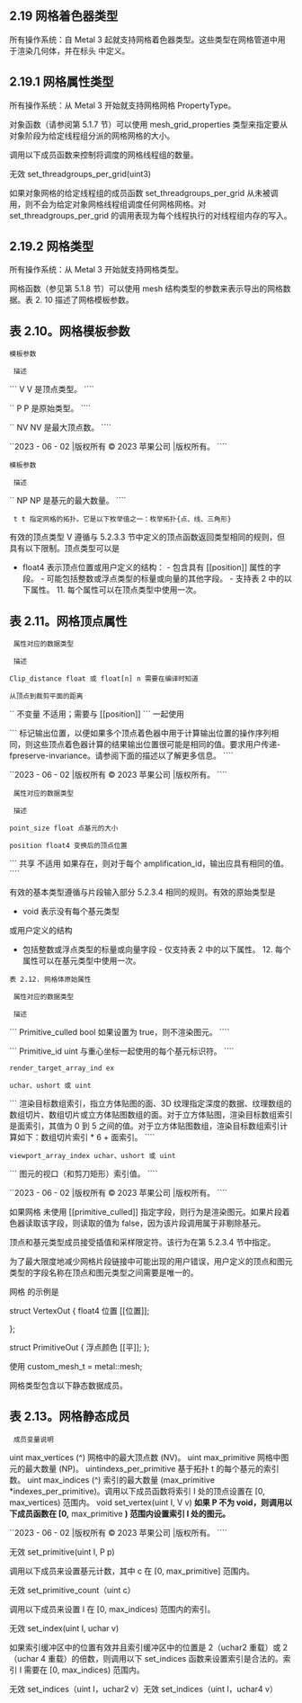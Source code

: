 ## 2.19 网格着色器类型

所有操作系统：自 Metal 3 起就支持网格着色器类型。这些类型在网格管道中用于渲染几何体，并在标头 中定义。

## 2.19.1 网格属性类型

所有操作系统：从 Metal 3 开始就支持网格网格 PropertyType。

对象函数（请参阅第 5.1.7 节）可以使用 mesh_grid_properties 类型来指定要从对象阶段为给定线程组分派的网格网格的大小。

调用以下成员函数来控制将调度的网格线程组的数量。

无效 set_threadgroups_per_grid(uint3)

如果对象网格的给定线程组的成员函数 set_threadgroups_per_grid 从未被调用，则不会为给定对象网格线程组调度任何网格网格。对 set_threadgroups_per_grid 的调用表现为每个线程执行的对线程组内存的写入。

## 2.19.2 网格类型

所有操作系统：从 Metal 3 开始就支持网格类型。

网格函数（参见第 5.1.8 节）可以使用 mesh 结构类型的参数来表示导出的网格数据。表 2. 10 描述了网格模板参数。

## 表 2.10。网格模板参数

`模板参数`

` 描述`

``` V V 是顶点类型。 ````

`` P P 是原始类型。 ````

`` NV NV 是最大顶点数。 ````

``2023 - 06 - 02 |版权所有 © 2023 苹果公司 |版权所有。 ````

`模板参数`

` 描述`

`` NP NP 是基元的最大数量。 ````

` t t 指定网格的拓扑。它是以下枚举值之一：枚举拓扑{点、线、三角形}`

有效的顶点类型 V 遵循与 5.2.3.3 节中定义的顶点函数返回类型相同的规则，但具有以下限制。顶点类型可以是

- float4 表示顶点位置或用户定义的结构： - 包含具有 [[position]] 属性的字段。 - 可能包括整数或浮点类型的标量或向量的其他字段。 - 支持表 2 中的以下属性。 11. 每个属性可以在顶点类型中使用一次。

## 表 2.11。网格顶点属性

` 属性对应的数据类型`

` 描述`

`Clip_distance float 或 float[n] n 需要在编译时知道`

`从顶点到裁剪平面的距离`

`` 不变量 不适用；需要与 [[position]] ``` 一起使用

``` 标记输出位置，以便如果多个顶点着色器中用于计算输出位置的操作序列相同，则这些顶点着色器计算的结果输出位置很可能是相同的值。要求用户传递-fpreserve-invariance。请参阅下面的描述以了解更多信息。 ````

``2023 - 06 - 02 |版权所有 © 2023 苹果公司 |版权所有。 ````

` 属性对应的数据类型`

` 描述`

`point_size float 点基元的大小`

`position float4 变换后的顶点位置`

``` 共享 不适用 如果存在，则对于每个 amplification_id，输出应具有相同的值。 ````

有效的基本类型遵循与片段输入部分 5.2.3.4 相同的规则。有效的原始类型是

- void 表示没有每个基元类型

或用户定义的结构

- 包括整数或浮点类型的标量或向量字段 - 仅支持表 2 中的以下属性。 12. 每个属性可以在基元类型中使用一次。

`表 2.12. 网格体原始属性`

` 属性对应的数据类型`

` 描述`

``` Primitive_culled bool 如果设置为 true，则不渲染图元。 ````

``` Primitive_id uint 与重心坐标一起使用的每个基元标识符。 ````

`render_target_array_ind ex`

`uchar、ushort 或 uint`

``` 渲染目标数组索引，指立方体贴图的面、3D 纹理指定深度的数据、纹理数组的数组切片、数组切片或立方体贴图数组的面。对于立方体贴图，渲染目标数组索引是面索引，其值为 0 到 5 之间的值。对于立方体贴图数组，渲染目标数组索引计算如下：数组切片索引 \* 6 + 面索引。 ````

`viewport_array_index uchar、ushort 或 uint`

``` 图元的视口（和剪刀矩形）索引值。 ````

``2023 - 06 - 02 |版权所有 © 2023 苹果公司 |版权所有。 ````

如果网格 未使用 [[primitive_culled]] 指定字段，则行为是渲染图元。如果片段着色器读取该字段，则读取的值为 false，因为该片段调用属于非剔除基元。

顶点和基元类型成员接受插值和采样限定符。该行为在第 5.2.3.4 节中指定。

为了最大限度地减少网格片段链接中可能出现的用户错误，用户定义的顶点和图元类型的字段名称在顶点和图元类型之间需要是唯一的。

网格 的示例是

struct VertexOut { float4 位置 [[位置]];

};

struct PrimitiveOut { 浮点颜色 [[平]]; };

使用 custom_mesh_t = metal::mesh;

网格类型包含以下静态数据成员。

## 表 2.13。网格静态成员

` 成员变量说明`

uint max_vertices (^) 网格中的最大顶点数 (NV)。 uint max_primitive 网格中图元的最大数量 (NP)。 uintindexs_per_primitive 基于拓扑 t 的每个基元的索引数。 uint max_indices (^) 索引的最大数量 (max_primitive \*indexes_per_primitive)。调用以下成员函数将索引 I 处的顶点设置在 [0, max_vertices) 范围内。 void set_vertex(uint I, V v) **如果 P 不为 void，则调用以下成员函数在 [0,** max_primitive **) 范围内设置索引 I 处的图元。**

``2023 - 06 - 02 |版权所有 © 2023 苹果公司 |版权所有。 ````

无效 set_primitive(uint I, P p)

调用以下成员来设置基元计数，其中 c 在 [0, max_primitive] 范围内。

无效 set_primitive_count（uint c）

调用以下成员来设置 I 在 [0, max_indices) 范围内的索引。

无效 set_index(uint I, uchar v)

如果索引缓冲区中的位置有效并且索引缓冲区中的位置是 2（uchar2 重载）或 2（uchar 4 重载）的倍数，则调用以下 set_indices 函数来设置索引是合法的。索引 I 需要在 [0, max_indices) 范围内。

无效 set_indices（uint I，uchar2 v）无效 set_indices（uint I，uchar4 v）
